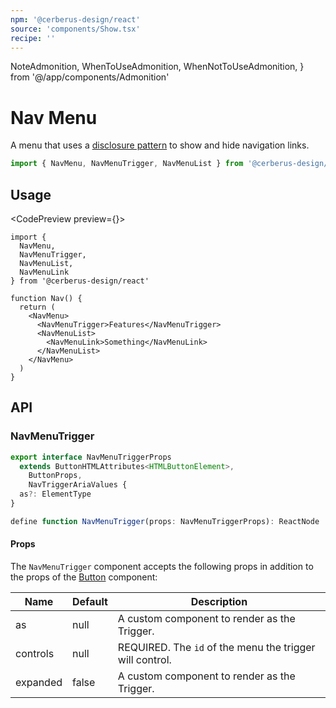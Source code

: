 ```yaml
---
npm: '@cerberus-design/react'
source: 'components/Show.tsx'
recipe: ''
---
```


  NoteAdmonition,
  WhenToUseAdmonition,
  WhenNotToUseAdmonition,
} from '@/app/components/Admonition'

# Nav Menu

A menu that uses a [disclosure pattern](https://www.w3.org/WAI/ARIA/apg/patterns/disclosure/) to show and hide navigation links.

```ts
import { NavMenu, NavMenuTrigger, NavMenuList } from '@cerberus-design/react'
```

<WhenToUseAdmonition description="When you need display a list of navigation links that show/hide when a button is clicked." />

## Usage

<CodePreview preview={<ShowPreview />}>
```tsx title="nav.tsx"
import {
  NavMenu,
  NavMenuTrigger,
  NavMenuList,
  NavMenuLink
} from '@cerberus-design/react'

function Nav() {
  return (
    <NavMenu>
      <NavMenuTrigger>Features</NavMenuTrigger>
      <NavMenuList>
        <NavMenuLink>Something</NavMenuLink>
      </NavMenuList>
    </NavMenu>
  )
}
```
</CodePreview>

<WhenNotToUseAdmonition description="If you need to display a list of actions, use the ActionMenu family." />

## API

### NavMenuTrigger

```ts showLineNumbers=false
export interface NavMenuTriggerProps
  extends ButtonHTMLAttributes<HTMLButtonElement>,
    ButtonProps,
    NavTriggerAriaValues {
  as?: ElementType
}

define function NavMenuTrigger(props: NavMenuTriggerProps): ReactNode | null
```

#### Props

The `NavMenuTrigger` component accepts the following props in addition to the props of the [Button](./button) component:

| Name     | Default | Description                                                   |
| -------- | ------- | ------------------------------------------------------------- |
| as     | null   | A custom component to render as the Trigger. |
| controls     | null   | REQUIRED. The `id` of the menu the trigger will control. |
| expanded     | false   | A custom component to render as the Trigger. |

<NoteAdmonition description="Custom components must be able to recieve a 'ref' object via 'forwardRef'." />